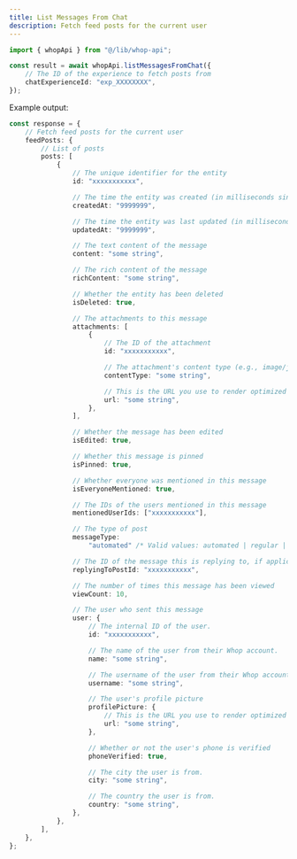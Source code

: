```yaml
---
title: List Messages From Chat
description: Fetch feed posts for the current user
---
```


```typescript
import { whopApi } from "@/lib/whop-api";

const result = await whopApi.listMessagesFromChat({
	// The ID of the experience to fetch posts from
	chatExperienceId: "exp_XXXXXXXX",
});

```

Example output:

```typescript
const response = {
	// Fetch feed posts for the current user
	feedPosts: {
		// List of posts
		posts: [
			{
				// The unique identifier for the entity
				id: "xxxxxxxxxxx",

				// The time the entity was created (in milliseconds since Unix epoch)
				createdAt: "9999999",

				// The time the entity was last updated (in milliseconds since Unix epoch)
				updatedAt: "9999999",

				// The text content of the message
				content: "some string",

				// The rich content of the message
				richContent: "some string",

				// Whether the entity has been deleted
				isDeleted: true,

				// The attachments to this message
				attachments: [
					{
						// The ID of the attachment
						id: "xxxxxxxxxxx",

						// The attachment's content type (e.g., image/jpg, video/mp4)
						contentType: "some string",

						// This is the URL you use to render optimized attachments on the client. This should be used for apps.
						url: "some string",
					},
				],

				// Whether the message has been edited
				isEdited: true,

				// Whether this message is pinned
				isPinned: true,

				// Whether everyone was mentioned in this message
				isEveryoneMentioned: true,

				// The IDs of the users mentioned in this message
				mentionedUserIds: ["xxxxxxxxxxx"],

				// The type of post
				messageType:
					"automated" /* Valid values: automated | regular | system */,

				// The ID of the message this is replying to, if applicable
				replyingToPostId: "xxxxxxxxxxx",

				// The number of times this message has been viewed
				viewCount: 10,

				// The user who sent this message
				user: {
					// The internal ID of the user.
					id: "xxxxxxxxxxx",

					// The name of the user from their Whop account.
					name: "some string",

					// The username of the user from their Whop account.
					username: "some string",

					// The user's profile picture
					profilePicture: {
						// This is the URL you use to render optimized attachments on the client. This should be used for apps.
						url: "some string",
					},

					// Whether or not the user's phone is verified
					phoneVerified: true,

					// The city the user is from.
					city: "some string",

					// The country the user is from.
					country: "some string",
				},
			},
		],
	},
};

```
